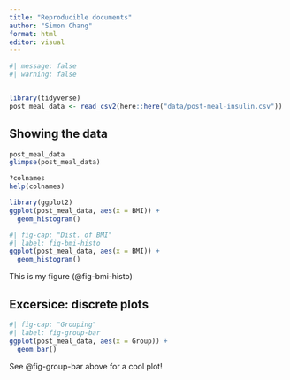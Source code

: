 ```yaml
---
title: "Reproducible documents"
author: "Simon Chang"
format: html
editor: visual
---
```


```r
#| message: false
#| warning: false


library(tidyverse)
post_meal_data <- read_csv2(here::here("data/post-meal-insulin.csv"))
```


## Showing the data

```r
post_meal_data
glimpse(post_meal_data)
```

```r
?colnames
help(colnames)
```

```r

library(ggplot2)
ggplot(post_meal_data, aes(x = BMI)) +
  geom_histogram()

```

```r
#| fig-cap: "Dist. of BMI"
#| label: fig-bmi-histo
ggplot(post_meal_data, aes(x = BMI)) +
  geom_histogram()
```
This is my figure (@fig-bmi-histo)

## Excersice: discrete plots
```r
#| fig-cap: "Grouping"
#| label: fig-group-bar
ggplot(post_meal_data, aes(x = Group)) +
  geom_bar()
```

See @fig-group-bar above for a cool plot!
